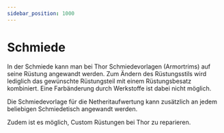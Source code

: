 ```yaml
---
sidebar_position: 1000
---
```




# Schmiede
In der Schmiede kann man bei Thor Schmiedevorlagen (Armortrims) auf seine Rüstung angewandt werden. Zum Ändern des Rüstungsstils wird lediglich das gewünschte Rüstungsteil mit einem Rüstungsbesatz kombiniert. Eine Farbänderung durch Werkstoffe ist dabei nicht möglich.


<Admonition type="tip" title="Tipp!">
Die Schmiedevorlage für die Netheritaufwertung kann zusätzlich an jedem beliebigen Schmiedetisch angewandt werden.
</Admonition>

Zudem ist es möglich, Custom Rüstungen bei Thor zu reparieren.